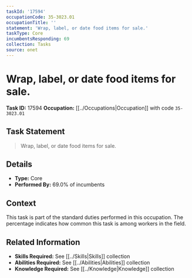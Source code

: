 ```yaml
---
taskId: '17594'
occupationCode: 35-3023.01
occupationTitle: ''
statement: 'Wrap, label, or date food items for sale.'
taskType: Core
incumbentsResponding: 69
collection: Tasks
source: onet
---
```

# Wrap, label, or date food items for sale.

**Task ID:** 17594
**Occupation:** [[../Occupations|Occupation]] with code `35-3023.01`

## Task Statement

> Wrap, label, or date food items for sale.

## Details

- **Type:** Core
- **Performed By:** 69.0% of incumbents

## Context

This task is part of the standard duties performed in this occupation. The percentage indicates how common this task is among workers in the field.

## Related Information

- **Skills Required:** See [[../Skills|Skills]] collection
- **Abilities Required:** See [[../Abilities|Abilities]] collection
- **Knowledge Required:** See [[../Knowledge|Knowledge]] collection
